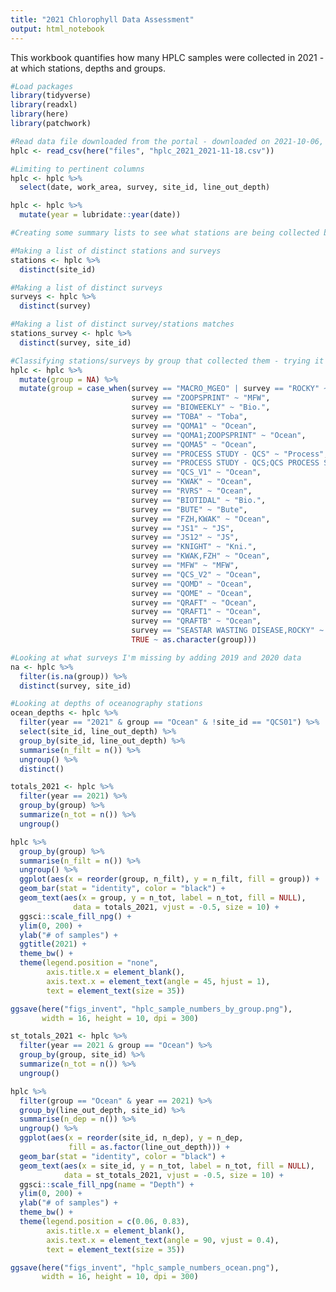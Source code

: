 ```yaml
---
title: "2021 Chlorophyll Data Assessment"
output: html_notebook
---
```


This workbook quantifies how many HPLC samples were collected in 2021 - at which stations, depths and groups.

```r
#Load packages
library(tidyverse)  
library(readxl)
library(here)
library(patchwork)
```

```r
#Read data file downloaded from the portal - downloaded on 2021-10-06, so in this version does not include entire year
hplc <- read_csv(here("files", "hplc_2021_2021-11-18.csv"))

```

```r
#Limiting to pertinent columns
hplc <- hplc %>% 
  select(date, work_area, survey, site_id, line_out_depth)

hplc <- hplc %>% 
  mutate(year = lubridate::year(date))

```

```r
#Creating some summary lists to see what stations are being collected by each group

#Making a list of distinct stations and surveys
stations <- hplc %>% 
  distinct(site_id)

#Making a list of distinct surveys
surveys <- hplc %>% 
  distinct(survey)

#Making a list of distinct survey/stations matches
stations_survey <- hplc %>% 
  distinct(survey, site_id)
```

```r
#Classifying stations/surveys by group that collected them - trying it first on the truncated list
hplc <- hplc %>%
  mutate(group = NA) %>% 
  mutate(group = case_when(survey == "MACRO_MGEO" | survey == "ROCKY" ~ "NS",
                           survey == "ZOOPSPRINT" ~ "MFW",
                           survey == "BIOWEEKLY" ~ "Bio.",
                           survey == "TOBA" ~ "Toba",
                           survey == "QOMA1" ~ "Ocean",
                           survey == "QOMA1;ZOOPSPRINT" ~ "Ocean",
                           survey == "QOMA5" ~ "Ocean",
                           survey == "PROCESS STUDY - QCS" ~ "Process",
                           survey == "PROCESS STUDY - QCS;QCS PROCESS STUDY" ~ "Process",
                           survey == "QCS_V1" ~ "Ocean",
                           survey == "KWAK" ~ "Ocean", 
                           survey == "RVRS" ~ "Ocean",
                           survey == "BIOTIDAL" ~ "Bio.",
                           survey == "BUTE" ~ "Bute",
                           survey == "FZH,KWAK" ~ "Ocean",
                           survey == "JS1" ~ "JS",
                           survey == "JS12" ~ "JS",
                           survey == "KNIGHT" ~ "Kni.",
                           survey == "KWAK,FZH" ~ "Ocean",
                           survey == "MFW" ~ "MFW",
                           survey == "QCS_V2" ~ "Ocean",
                           survey == "QOMD" ~ "Ocean",
                           survey == "QOME" ~ "Ocean",
                           survey == "QRAFT" ~ "Ocean",
                           survey == "QRAFT1" ~ "Ocean",
                           survey == "QRAFTB" ~ "Ocean",
                           survey == "SEASTAR WASTING DISEASE,ROCKY" ~ "NS",
                           TRUE ~ as.character(group)))

#Looking at what surveys I'm missing by adding 2019 and 2020 data
na <- hplc %>% 
  filter(is.na(group)) %>% 
  distinct(survey, site_id)

```

```r
#Looking at depths of oceanography stations
ocean_depths <- hplc %>% 
  filter(year == "2021" & group == "Ocean" & !site_id == "QCS01") %>% 
  select(site_id, line_out_depth) %>%
  group_by(site_id, line_out_depth) %>% 
  summarise(n_filt = n()) %>% 
  ungroup() %>% 
  distinct()
```

```r
totals_2021 <- hplc %>% 
  filter(year == 2021) %>% 
  group_by(group) %>%
  summarize(n_tot = n()) %>% 
  ungroup()
```

```r
hplc %>% 
  group_by(group) %>% 
  summarise(n_filt = n()) %>% 
  ungroup() %>% 
  ggplot(aes(x = reorder(group, n_filt), y = n_filt, fill = group)) +
  geom_bar(stat = "identity", color = "black") +
  geom_text(aes(x = group, y = n_tot, label = n_tot, fill = NULL),
              data = totals_2021, vjust = -0.5, size = 10) +
  ggsci::scale_fill_npg() +
  ylim(0, 200) +
  ylab("# of samples") +
  ggtitle(2021) +
  theme_bw() +
  theme(legend.position = "none",
        axis.title.x = element_blank(),
        axis.text.x = element_text(angle = 45, hjust = 1),
        text = element_text(size = 35))

ggsave(here("figs_invent", "hplc_sample_numbers_by_group.png"), 
       width = 16, height = 10, dpi = 300)
```

```r
st_totals_2021 <- hplc %>% 
  filter(year == 2021 & group == "Ocean") %>% 
  group_by(group, site_id) %>%
  summarize(n_tot = n()) %>% 
  ungroup()
```

```r

hplc %>% 
  filter(group == "Ocean" & year == 2021) %>% 
  group_by(line_out_depth, site_id) %>% 
  summarise(n_dep = n()) %>% 
  ungroup() %>% 
  ggplot(aes(x = reorder(site_id, n_dep), y = n_dep, 
             fill = as.factor(line_out_depth))) +
  geom_bar(stat = "identity", color = "black") +
  geom_text(aes(x = site_id, y = n_tot, label = n_tot, fill = NULL), 
            data = st_totals_2021, vjust = -0.5, size = 10) +
  ggsci::scale_fill_npg(name = "Depth") +
  ylim(0, 200) +
  ylab("# of samples") +
  theme_bw() +
  theme(legend.position = c(0.06, 0.83),
        axis.title.x = element_blank(),
        axis.text.x = element_text(angle = 90, vjust = 0.4),
        text = element_text(size = 35))

ggsave(here("figs_invent", "hplc_sample_numbers_ocean.png"),
       width = 16, height = 10, dpi = 300)
```





